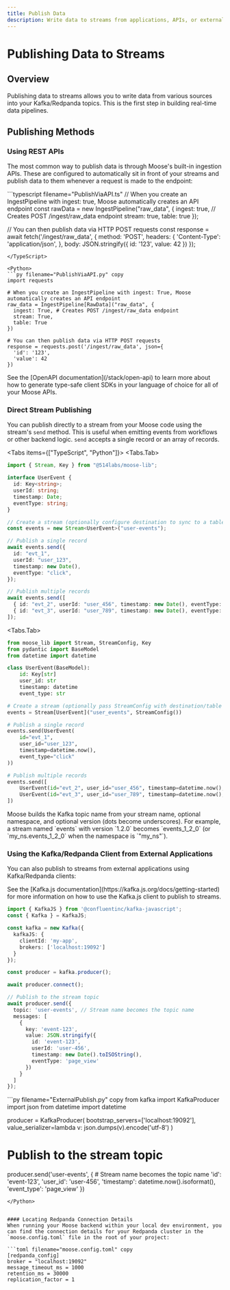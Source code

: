 ```yaml
---
title: Publish Data
description: Write data to streams from applications, APIs, or external sources
---
```



# Publishing Data to Streams

<LanguageSwitcher />

## Overview
Publishing data to streams allows you to write data from various sources into your Kafka/Redpanda topics. This is the first step in building real-time data pipelines.

## Publishing Methods

### Using REST APIs
The most common way to publish data is through Moose's built-in ingestion APIs. These are configured to automatically sit in front of your streams and publish data to them whenever a request is made to the endpoint:

<TypeScript>
```typescript filename="PublishViaAPI.ts"
// When you create an IngestPipeline with ingest: true, Moose automatically creates an API endpoint
const rawData = new IngestPipeline<RawData>("raw_data", {
  ingest: true, // Creates POST /ingest/raw_data endpoint
  stream: true,
  table: true
});

// You can then publish data via HTTP POST requests
const response = await fetch('/ingest/raw_data', {
  method: 'POST',
  headers: {
    'Content-Type': 'application/json',
  },
  body: JSON.stringify({
    id: '123',
    value: 42
  })
});
```
</TypeScript>

<Python>
```py filename="PublishViaAPI.py" copy
import requests

# When you create an IngestPipeline with ingest: True, Moose automatically creates an API endpoint
raw_data = IngestPipeline[RawData]("raw_data", {
  ingest: True, # Creates POST /ingest/raw_data endpoint
  stream: True,
  table: True
})

# You can then publish data via HTTP POST requests
response = requests.post('/ingest/raw_data', json={
  'id': '123',
  'value': 42
})
```
</Python>

<Callout type="info" title="Using OpenAPI">
See the [OpenAPI documentation](/stack/open-api) to learn more about how to generate type-safe client SDKs in your language of choice for all of your Moose APIs.
</Callout>

### Direct Stream Publishing

You can publish directly to a stream from your Moose code using the stream's `send` method.
This is useful when emitting events from workflows or other backend logic.
`send` accepts a single record or an array of records.

<Tabs items={["TypeScript", "Python"]}>
<Tabs.Tab>
<TypeScript>
```ts filename="DirectPublish.ts" copy
import { Stream, Key } from "@514labs/moose-lib";

interface UserEvent {
  id: Key<string>;
  userId: string;
  timestamp: Date;
  eventType: string;
}

// Create a stream (optionally configure destination to sync to a table)
const events = new Stream<UserEvent>("user-events");

// Publish a single record
await events.send({
  id: "evt_1",
  userId: "user_123",
  timestamp: new Date(),
  eventType: "click",
});

// Publish multiple records
await events.send([
  { id: "evt_2", userId: "user_456", timestamp: new Date(), eventType: "view" },
  { id: "evt_3", userId: "user_789", timestamp: new Date(), eventType: "signup" },
]);
```
</TypeScript>
</Tabs.Tab>

<Tabs.Tab>
<Python>
```py filename="DirectPublish.py" copy
from moose_lib import Stream, StreamConfig, Key
from pydantic import BaseModel
from datetime import datetime

class UserEvent(BaseModel):
    id: Key[str]
    user_id: str
    timestamp: datetime
    event_type: str

# Create a stream (optionally pass StreamConfig with destination/table settings)
events = Stream[UserEvent]("user_events", StreamConfig())

# Publish a single record
events.send(UserEvent(
    id="evt_1",
    user_id="user_123",
    timestamp=datetime.now(),
    event_type="click"
))

# Publish multiple records
events.send([
    UserEvent(id="evt_2", user_id="user_456", timestamp=datetime.now(), event_type="view"),
    UserEvent(id="evt_3", user_id="user_789", timestamp=datetime.now(), event_type="signup"),
])
```
</Python>
</Tabs.Tab>
</Tabs>

<Callout type="info" title="Topic naming and versions">
Moose builds the Kafka topic name from your stream name,
optional namespace, and optional version (dots become underscores).
For example, a stream named `events` with version `1.2.0` becomes `events_1_2_0`
(or `my_ns.events_1_2_0` when the namespace is `"my_ns"`).
</Callout>

### Using the Kafka/Redpanda Client from External Applications
You can also publish to streams from external applications using Kafka/Redpanda clients:

<TypeScript>
See the [Kafka.js documentation](https://kafka.js.org/docs/getting-started) for more information on how to use the Kafka.js client to publish to streams.

```typescript filename="ExternalPublish.ts"
import { KafkaJS } from '@confluentinc/kafka-javascript';
const { Kafka } = KafkaJS;

const kafka = new Kafka({
  kafkaJS: {
    clientId: 'my-app',
    brokers: ['localhost:19092']
  }
});

const producer = kafka.producer();

await producer.connect();

// Publish to the stream topic
await producer.send({
  topic: 'user-events', // Stream name becomes the topic name
  messages: [
    {
      key: 'event-123',
      value: JSON.stringify({
        id: 'event-123',
        userId: 'user-456',
        timestamp: new Date().toISOString(),
        eventType: 'page_view'
      })
    }
  ]
});
```
</TypeScript>

<Python>
```py filename="ExternalPublish.py" copy
from kafka import KafkaProducer
import json
from datetime import datetime

producer = KafkaProducer(
    bootstrap_servers=['localhost:19092'],
    value_serializer=lambda v: json.dumps(v).encode('utf-8')
)

# Publish to the stream topic
producer.send('user-events', {  # Stream name becomes the topic name
    'id': 'event-123',
    'user_id': 'user-456',
    'timestamp': datetime.now().isoformat(),
    'event_type': 'page_view'
})
```
</Python>


#### Locating Redpanda Connection Details
When running your Moose backend within your local dev environment, you can find the connection details for your Redpanda cluster in the `moose.config.toml` file in the root of your project:

```toml filename="moose.config.toml" copy
[redpanda_config]
broker = "localhost:19092"
message_timeout_ms = 1000
retention_ms = 30000
replication_factor = 1
```







